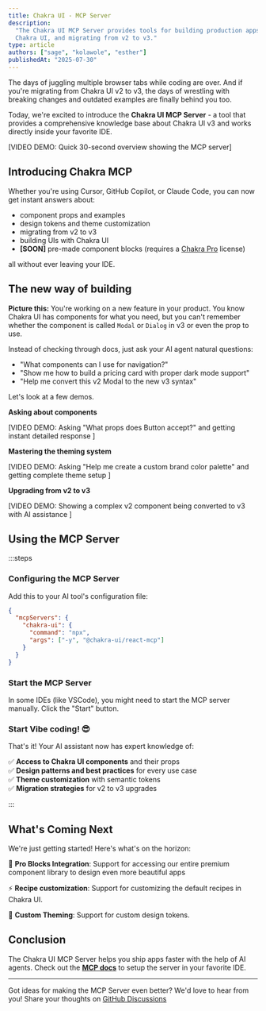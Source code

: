 ```yaml
---
title: Chakra UI - MCP Server
description:
  "The Chakra UI MCP Server provides tools for building production apps with
  Chakra UI, and migrating from v2 to v3."
type: article
authors: ["sage", "kolawole", "esther"]
publishedAt: "2025-07-30"
---
```


The days of juggling multiple browser tabs while coding are over. And if you're
migrating from Chakra UI v2 to v3, the days of wrestling with breaking changes
and outdated examples are finally behind you too.

Today, we're excited to introduce the **Chakra UI MCP Server** - a tool that
provides a comprehensive knowledge base about Chakra UI v3 and works directly
inside your favorite IDE.

[VIDEO DEMO: Quick 30-second overview showing the MCP server]

## Introducing Chakra MCP

Whether you're using Cursor, GitHub Copilot, or Claude Code, you can now get
instant answers about:

- component props and examples
- design tokens and theme customization
- migrating from v2 to v3
- building UIs with Chakra UI
- **[SOON]** pre-made component blocks (requires a
  [Chakra Pro](https://pro.chakra-ui.com/) license)

all without ever leaving your IDE.

## The new way of building

**Picture this:** You're working on a new feature in your product. You know
Chakra UI has components for what you need, but you can't remember whether the
component is called `Modal` or `Dialog` in v3 or even the prop to use.

Instead of checking through docs, just ask your AI agent natural questions:

- "What components can I use for navigation?"
- "Show me how to build a pricing card with proper dark mode support"
- "Help me convert this v2 Modal to the new v3 syntax"

Let's look at a few demos.

**Asking about components**

[VIDEO DEMO: Asking "What props does Button accept?" and getting instant
detailed response ]

**Mastering the theming system**

[VIDEO DEMO: Asking "Help me create a custom brand color palette" and getting
complete theme setup ]

**Upgrading from v2 to v3**

[VIDEO DEMO: Showing a complex v2 component being converted to v3 with AI
assistance ]

## Using the MCP Server

:::steps

### Configuring the MCP Server

Add this to your AI tool's configuration file:

```json
{
  "mcpServers": {
    "chakra-ui": {
      "command": "npx",
      "args": ["-y", "@chakra-ui/react-mcp"]
    }
  }
}
```

### Start the MCP Server

In some IDEs (like VSCode), you might need to start the MCP server manually.
Click the "Start" button.

### Start Vibe coding! 😎

That's it! Your AI assistant now has expert knowledge of:

✅ **Access to Chakra UI components** and their props  
✅ **Design patterns and best practices** for every use case  
✅ **Theme customization** with semantic tokens  
✅ **Migration strategies** for v2 to v3 upgrades

:::

## What's Coming Next

We're just getting started! Here's what's on the horizon:

🚀 **Pro Blocks Integration**: Support for accessing our entire premium
component library to design even more beautiful apps

⚡ **Recipe customization**: Support for customizing the default recipes in
Chakra UI.

🎨 **Custom Theming**: Support for custom design tokens.

## Conclusion

The Chakra UI MCP Server helps you ship apps faster with the help of AI agents.
Check out the **[MCP docs](/docs/get-started/ai/mcp-server)** to setup the
server in your favorite IDE.

---

Got ideas for making the MCP Server even better? We'd love to hear from you!
Share your thoughts on
[GitHub Discussions](https://github.com/chakra-ui/chakra-ui/discussions)
